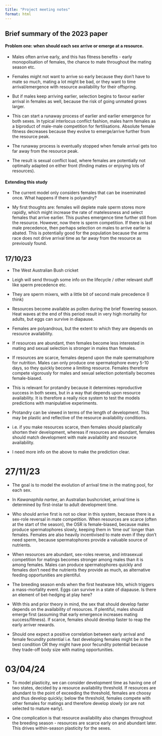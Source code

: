 ```yaml
---
title: "Project meeting notes"
format: html
---
```


## Brief summary of the 2023 paper

#### Problem one: when should each sex arrive or emerge at a resource.

- Males often arrive early, and this has fitness benefits - early monopolisation of females, the chance to mate throughout the mating season etc.

- Females might not want to arrive so early because they don't have to mate so much, mating a lot might be bad, or they want to time arrival/emergence with resource availability for their offspring.

- But if males keep arriving earlier, selection begins to favour earlier arrival in females as well, because the risk of going unmated grows larger.

- This can start a runaway process of earlier and earlier emergence for both sexes. In typical interlocus conflict fashion, males harm females as a biproduct of male-male competition for fertilisations. Absolute female fitness decreases because they evolve to emerge/arrive further from the resource peak.

- The runaway process is eventually stopped when female arrival gets too far away from the resource peak. 

- The result is sexual conflict load, where females are potentially not optimally adapted on either front (finding mates or enjoying lots of resources).

#### Extending this study 

- The current model only considers females that can be inseminated once. What happens if there is polyandry?

- My first thoughts are: females will deplete male sperm stores more rapidly, which might increase the rate of matelessness and select females that arrive earlier. This pushes emergence time further still from the resource. However, now there is sperm competition. If there is last male precedence, then perhaps selection on males to arrive earlier is abated. This is potentially good for the population because the arms race does not drive arrival time as far away from the resource as previously found. 

## 17/10/23

- The West Australian Bush cricket

- Leigh will send through some info on the lifecycle / other relevant stuff like sperm precedence etc.

- They are sperm mixers, with a little bit of second male precedence (I think)

- Resources become available as pollen during the brief flowering season. Heat waves at the end of this period result in very high mortality for adults, but eggs can survive in diapause. 

- Females are polyandrous, but the extent to which they are depends on resource availability.

- If resources are abundant, then females become less interested in mating and sexual selection is stronger in males than females.

- If resources are scarce, females depend upon the male spermatophore for nutrition. Males can only produce one spermatophore every 5-10 days, so they quickly become a limiting resource. Females therefore compete vigorously for males and sexual selection potentially becomes female-biased. 

- This is relevant for protandry because it determines reproductive success in both sexes, but in a way that depends upon resource availability. It is therefore a really nice system to test the models predictions with manipulative experiments. 

- Protandry can be viewed in terms of the length of development. This may be plastic and reflective of the resource availability conditions.

- i.e. if you make resources scarce, then females should plastically shorten their development, whereas if resources are abundant, females should match development with male availability and resource availability. 

- I need more info on the above to make the prediction clear.


# 27/11/23

- The goal is to model the evolution of arrival time in the mating pool, for each sex. 

- In _Kawanaphila nartee_, an Australian bushcricket, arrival time is determined by first-instar to adult development time.   

- Who should arrive first is not so clear in this system, because there is a sex-role reversal in mate competition. When resources are scarce (often at the start of the season), the OSR is female-biased, because males produce spermatophores slowly, keeping them in 'time out' longer than females. Females are also heavily incentivised to mate even if they don't need sperm, because spermatophores provide a valuable source of nutrients.

- When resources are abundant, sex-roles reverse, and intrasexual competition for matings becomes stronger among males than it is among females. Males can produce spermatophores quickly and females don't need the nutrients they provide as much, as alternative feeding opportunities are plentiful. 

- The breeding season ends when the first heatwave hits, which triggers a mass-mortality event. Eggs can survive in a state of diapause. Is there an element of bet-hedging at play here?

- With this and prior theory in mind, the sex that should develop faster depends on the availability of resources. If plentiful, males should emerge first (assuming that early emergence increases mating success/fitness). If scarce, females should develop faster to reap the early arriver rewards. 

- Should one expect a positive correlation between early arrival and female fecundity potential i.e. fast developing females might be in the best condition OR they might have poor fecundity potential because they trade-off body size with mating opportunities.

# 03/04/24

- To model plasticity, we can consider development time as having one of two states, decided by a resource availability threshold. If resources are abundant to the point of exceeding the threshold, females are choosy and thus develop quickly; below the threshold, females compete with other females for matings and therefore develop slowly (or are not selected to mature early).  

- One complication is that resource availability also changes throughout the breeding season - resources are scarce early on and abundant later. This drives within-season plasticity for the sexes.